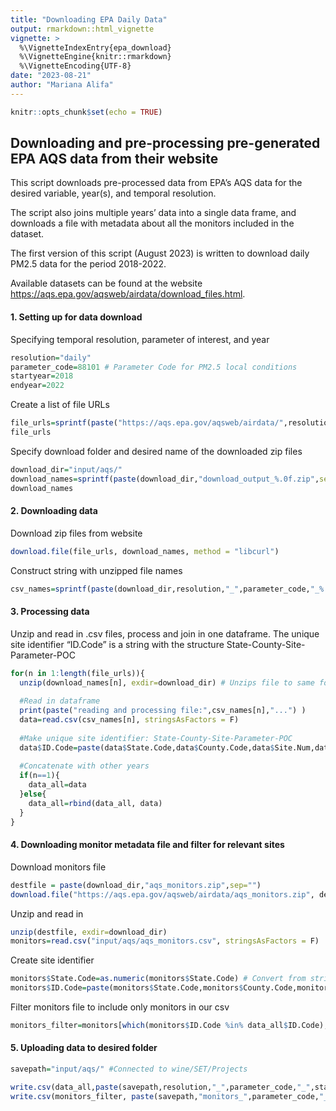 ```yaml
---
title: "Downloading EPA Daily Data"
output: rmarkdown::html_vignette
vignette: >
  %\VignetteIndexEntry{epa_download}
  %\VignetteEngine{knitr::rmarkdown}
  %\VignetteEncoding{UTF-8}
date: "2023-08-21"
author: "Mariana Alifa"
---
```


```r
knitr::opts_chunk$set(echo = TRUE)
```

## Downloading and pre-processing pre-generated EPA AQS data from their website

This script downloads pre-processed data from EPA's AQS data for the desired variable, year(s), and temporal resolution. 

The script also joins multiple years' data into a single data frame, and downloads a file with metadata about all the monitors included in the dataset. 

The first version of this script (August 2023) is written to download daily PM2.5 data for the period 2018-2022.

Available datasets can be found at the website <https://aqs.epa.gov/aqsweb/airdata/download_files.html>.

#### 1. Setting up for data download
Specifying temporal resolution, parameter of interest, and year
```r
resolution="daily"
parameter_code=88101 # Parameter Code for PM2.5 local conditions
startyear=2018
endyear=2022
```
Create a list of file URLs
```r
file_urls=sprintf(paste("https://aqs.epa.gov/aqsweb/airdata/",resolution,"_",parameter_code,"_%.0f.zip", sep=""),startyear:endyear)
file_urls
```
Specify download folder and desired name of the downloaded zip files
```r
download_dir="input/aqs/"
download_names=sprintf(paste(download_dir,"download_output_%.0f.zip",sep=""),startyear:endyear)
download_names
```
#### 2. Downloading data
Download zip files from website
```r
download.file(file_urls, download_names, method = "libcurl")
```
Construct string with unzipped file names 
```r
csv_names=sprintf(paste(download_dir,resolution,"_",parameter_code,"_%.0f.csv", sep=""),startyear:endyear)
```
#### 3. Processing data
Unzip and read in .csv files, process and join in one dataframe.
The unique site identifier "ID.Code" is a string with the structure State-County-Site-Parameter-POC
```r
for(n in 1:length(file_urls)){
  unzip(download_names[n], exdir=download_dir) # Unzips file to same folder it was downloaded to
  
  #Read in dataframe
  print(paste("reading and processing file:",csv_names[n],"...") )
  data=read.csv(csv_names[n], stringsAsFactors = F)  
  
  #Make unique site identifier: State-County-Site-Parameter-POC
  data$ID.Code=paste(data$State.Code,data$County.Code,data$Site.Num,data$Parameter.Code,data$POC, sep="-")
  
  #Concatenate with other years
  if(n==1){
    data_all=data
  }else{
    data_all=rbind(data_all, data)
  }
}

```
#### 4. Downloading monitor metadata file and filter for relevant sites
Download monitors file 
``` r
destfile = paste(download_dir,"aqs_monitors.zip",sep="")
download.file("https://aqs.epa.gov/aqsweb/airdata/aqs_monitors.zip", destfile)
```
 Unzip and read in
```r
unzip(destfile, exdir=download_dir) 
monitors=read.csv("input/aqs/aqs_monitors.csv", stringsAsFactors = F)
```
Create site identifier
```r
monitors$State.Code=as.numeric(monitors$State.Code) # Convert from string to numeric to get rid of leading zeros, the NAs introduced are from monitors in Canada with site number="CC"
monitors$ID.Code=paste(monitors$State.Code,monitors$County.Code,monitors$Site.Num,monitors$Parameter.Code,monitors$POC, sep="-")
```
Filter monitors file to include only monitors in our csv
```r
monitors_filter=monitors[which(monitors$ID.Code %in% data_all$ID.Code),]
```
#### 5. Uploading data to desired folder
```r
savepath="input/aqs/" #Connected to wine/SET/Projects

write.csv(data_all,paste(savepath,resolution,"_",parameter_code,"_",startyear,"-",endyear,".csv",sep=""))
write.csv(monitors_filter, paste(savepath,"monitors_",parameter_code,"_",startyear,"-",endyear,".csv",sep=""))

```

